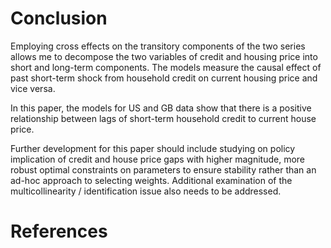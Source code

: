 # Conclusion

Employing cross effects on the transitory components of the two series allows me to decompose the two variables of credit and housing price into short and long-term components. The models measure the causal effect of past short-term shock from household credit on current housing price and vice versa.

In this paper, the models for US and GB data show that there is a positive relationship between lags of short-term household credit to current house price. 

Further development for this paper should include studying on policy implication of credit and house price gaps with higher magnitude, more robust optimal constraints on parameters to ensure stability rather than an ad-hoc approach to selecting weights. Additional examination of the multicollinearity / identification issue also needs to be addressed.

# References